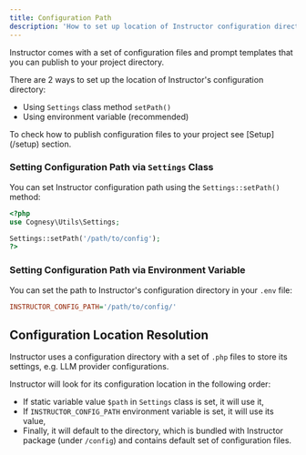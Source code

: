 ```yaml
---
title: Configuration Path
description: 'How to set up location of Instructor configuration directory for your project'
---
```


Instructor comes with a set of configuration files and prompt templates that you can publish to your project directory.

There are 2 ways to set up the location of Instructor's configuration directory:
- Using `Settings` class method `setPath()`
- Using environment variable (recommended)

<Info>
To check how to publish configuration files to your project see [Setup](/setup) section.
</Info>


### Setting Configuration Path via `Settings` Class

You can set Instructor configuration path using the `Settings::setPath()` method:

```php
<?php
use Cognesy\Utils\Settings;

Settings::setPath('/path/to/config');
?>
```


### Setting Configuration Path via Environment Variable

You can set the path to Instructor's configuration directory in your `.env` file:

```ini
INSTRUCTOR_CONFIG_PATH='/path/to/config/'
```



## Configuration Location Resolution

Instructor uses a configuration directory with a set of `.php` files to store its settings, e.g. LLM provider configurations.

Instructor will look for its configuration location in the following order:
- If static variable value `$path` in `Settings` class is set, it will use it,
- If `INSTRUCTOR_CONFIG_PATH` environment variable is set, it will use its value,
- Finally, it will default to the directory, which is bundled with Instructor package (under `/config`) and contains default set of configuration files.


